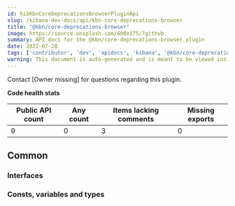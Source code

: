 ```yaml
---
id: kibKbnCoreDeprecationsBrowserPluginApi
slug: /kibana-dev-docs/api/kbn-core-deprecations-browser
title: "@kbn/core-deprecations-browser"
image: https://source.unsplash.com/400x175/?github
summary: API docs for the @kbn/core-deprecations-browser plugin
date: 2022-07-28
tags: ['contributor', 'dev', 'apidocs', 'kibana', '@kbn/core-deprecations-browser']
warning: This document is auto-generated and is meant to be viewed inside our experimental, new docs system. Reach out in #docs-engineering for more info.
---
```




Contact [Owner missing] for questions regarding this plugin.

**Code health stats**

| Public API count  | Any count | Items lacking comments | Missing exports |
|-------------------|-----------|------------------------|-----------------|
| 9 | 0 | 3 | 0 |

## Common

### Interfaces
<DocDefinitionList data={kbnCoreDeprecationsBrowserObj.common.interfaces}/>

### Consts, variables and types
<DocDefinitionList data={kbnCoreDeprecationsBrowserObj.common.misc}/>

